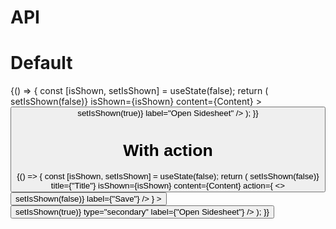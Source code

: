 
<Meta title="Sidesheet" component={Sidesheet} />

# API

<Props of={Sidesheet} />

# Default

<Preview>
  <Story name="Default">
    {() => {
      const [isShown, setIsShown] = useState(false);
      return (
        <Sidesheet
          title={"Title"}
          onClose={() => setIsShown(false)}
          isShown={isShown}
          content={<Text is="p">Content</Text>}
        >
          <Button
            type="secondary"
            onClick={() => setIsShown(true)}
            label="Open Sidesheet"
          />
        </Sidesheet>
      );
    }}
  </Story>
</Preview>

# With action

<Preview>
  <Story name="With action">
    {() => {
      const [isShown, setIsShown] = useState(false);
      return (
        <Sidesheet
          onClose={() => setIsShown(false)}
          title={"Title"}
          isShown={isShown}
          content={<Text is="p">Content</Text>}
          action={
            <>
              <Button block onClick={() => setIsShown(false)} label={"Save"} />
            </>
          }
        >
          <Button
            onClick={() => setIsShown(true)}
            type="secondary"
            label={"Open Sidesheet"}
          />
        </Sidesheet>
      );
    }}
  </Story>
</Preview>